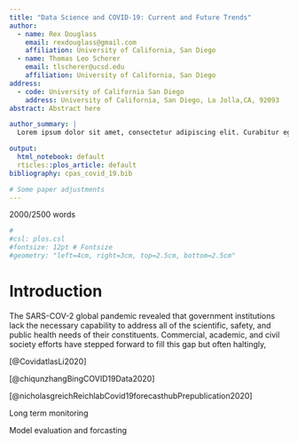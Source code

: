 ```yaml
---
title: "Data Science and COVID-19: Current and Future Trends"
author:
  - name: Rex Douglass
    email: rexdouglass@gmail.com
    affiliation: University of California, San Diego
  - name: Thomas Leo Scherer
    email: tlscherer@ucsd.edu
    affiliation: University of California, San Diego
address:
  - code: University of California San Diego
    address: University of California, San Diego, La Jolla,CA, 92093
abstract: Abstract here

author_summary: |
  Lorem ipsum dolor sit amet, consectetur adipiscing elit. Curabitur eget porta erat. Morbi consectetur est vel gravida pretium. Suspendisse ut dui eu ante cursus gravida non sed sem. Nullam sapien tellus, commodo id velit id, eleifend volutpat quam. Phasellus mauris velit, dapibus finibus elementum vel, pulvinar non tellus. Nunc pellentesque pretium diam, quis maximus dolor faucibus id. Nunc convallis sodales ante, ut ullamcorper est egestas vitae. Nam sit amet enim ultrices, ultrices elit pulvinar, volutpat risus.

output: 
  html_notebook: default
  rticles::plos_article: default
bibliography: cpas_covid_19.bib

# Some paper adjustments
---
```


2000/2500 words


```r
#
#csl: plos.csl
#fontsize: 12pt # Fontsize
#geometry: "left=4cm, right=3cm, top=2.5cm, bottom=2.5cm" 
```

# Introduction

The SARS-COV-2 global pandemic revealed that government institutions lack the necessary capability to address all of the scientific, safety, and public health needs of their constituents. Commercial, academic, and civil society efforts have stepped forward to fill this gap but often haltingly, 


[@CovidatlasLi2020]

[@chiqunzhangBingCOVID19Data2020]

[@nicholasgreichReichlabCovid19forecasthubPrepublication2020]

Long term monitoring

Model evaluation and forcasting



```r
```

